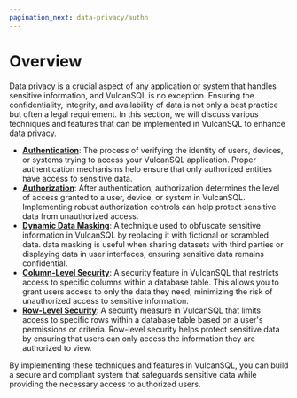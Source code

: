 ```yaml
---
pagination_next: data-privacy/authn
---
```


# Overview
Data privacy is a crucial aspect of any application or system that handles sensitive information, and VulcanSQL is no exception. Ensuring the confidentiality, integrity, and availability of data is not only a best practice but often a legal requirement. In this section, we will discuss various techniques and features that can be implemented in VulcanSQL to enhance data privacy.

* [**Authentication**](./authn): The process of verifying the identity of users, devices, or systems trying to access your VulcanSQL application. Proper authentication mechanisms help ensure that only authorized entities have access to sensitive data.
* [**Authorization**](./authz): After authentication, authorization determines the level of access granted to a user, device, or system in VulcanSQL. Implementing robust authorization controls can help protect sensitive data from unauthorized access.
* [**Dynamic Data Masking**](./data-masking): A technique used to obfuscate sensitive information in VulcanSQL by replacing it with fictional or scrambled data. data masking is useful when sharing datasets with third parties or displaying data in user interfaces, ensuring sensitive data remains confidential.
* [**Column-Level Security**](./cls): A security feature in VulcanSQL that restricts access to specific columns within a database table. This allows you to grant users access to only the data they need, minimizing the risk of unauthorized access to sensitive information.
* [**Row-Level Security**](./rls): A security measure in VulcanSQL that limits access to specific rows within a database table based on a user's permissions or criteria. Row-level security helps protect sensitive data by ensuring that users can only access the information they are authorized to view.

By implementing these techniques and features in VulcanSQL, you can build a secure and compliant system that safeguards sensitive data while providing the necessary access to authorized users.

